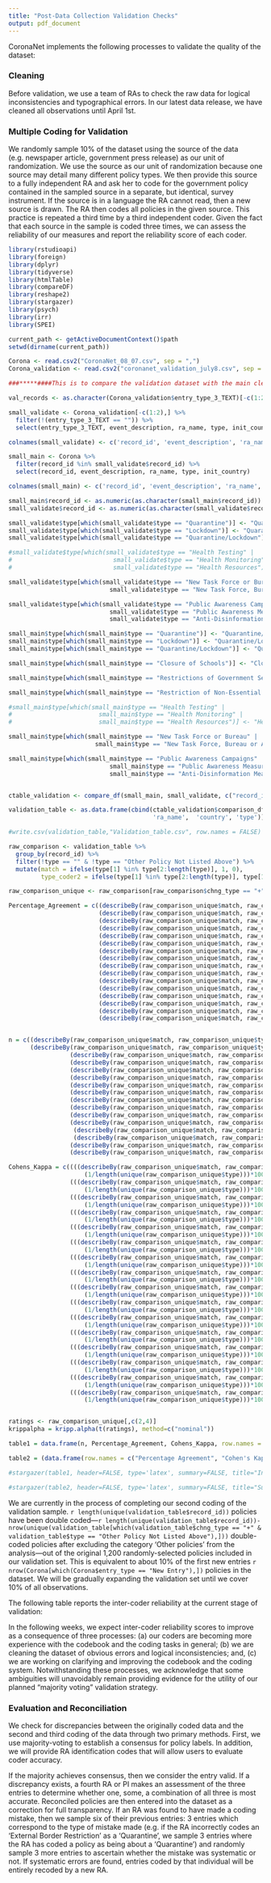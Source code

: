 ```yaml
---
title: "Post-Data Collection Validation Checks"
output: pdf_document
---
```



CoronaNet implements the following processes to validate the quality of the dataset:

### Cleaning {-}

Before validation, we use a team of RAs to check the raw data for logical inconsistencies and typographical errors. In our latest data release, we have cleaned all observations until April 1st.

### Multiple Coding for Validation {-}

We randomly sample 10% of the dataset using the source of the data (e.g. newspaper article, government press release) as our unit of randomization. We use the source as our unit of randomization because one source may detail many different policy types. We then provide this source to a fully independent RA and ask her to code for the government policy contained in the sampled source in a separate, but identical, survey instrument. If the source is in a language the RA cannot read, then a new source is drawn. The RA then codes all policies in the given source. This practice is repeated a third time by a third independent coder. Given the fact that each source in the sample is coded three times, we can assess the reliability of our measures and report the reliability score of each coder.

```r

library(rstudioapi)
library(foreign)
library(dplyr)
library(tidyverse)
library(htmlTable)
library(compareDF)
library(reshape2)
library(stargazer)
library(psych)
library(irr)
library(SPEI)

current_path <- getActiveDocumentContext()$path 
setwd(dirname(current_path))

Corona <- read.csv2("CoronaNet_08_07.csv", sep = ",")
Corona_validation <- read.csv2("coronanet_validation_july8.csv", sep = ",")#latest

###*****####This is to compare the validation dataset with the main clean dataset####

val_records <- as.character(Corona_validation$entry_type_3_TEXT)[-c(1:2)]

small_validate <- Corona_validation[-c(1:2),] %>%
  filter(!(entry_type_3_TEXT == "")) %>%
  select(entry_type_3_TEXT, event_description, ra_name, type, init_country) 

colnames(small_validate) <- c('record_id', 'event_description', 'ra_name', 'type', 'country')

small_main <- Corona %>%
  filter(record_id %in% small_validate$record_id) %>%
  select(record_id, event_description, ra_name, type, init_country)

colnames(small_main) <- c('record_id', 'event_description', 'ra_name', 'type', 'country')

small_main$record_id <- as.numeric(as.character(small_main$record_id))
small_validate$record_id <- as.numeric(as.character(small_validate$record_id))

small_validate$type[which(small_validate$type == "Quarantine")] <- "Quarantine/Lockdown"
small_validate$type[which(small_validate$type == "Lockdown")] <- "Quarantine/Lockdown"
small_validate$type[which(small_validate$type == "Quarantine/Lockdown")] <- "Quarantine/Lockdown"

#small_validate$type[which(small_validate$type == "Health Testing" |
#                            small_validate$type == "Health Monitoring" |
#                            small_validate$type == "Health Resources")] <- "Health"

small_validate$type[which(small_validate$type == "New Task Force or Bureau" |
                            small_validate$type == "New Task Force, Bureau or Administrative Configuration")] <- "New Task Force, Bureau or Administrative Configuration"

small_validate$type[which(small_validate$type == "Public Awareness Campaigns" |
                            small_validate$type == "Public Awareness Measures" |
                            small_validate$type == "Anti-Disinformation Measures")] <- "Public Awareness Measures"

small_main$type[which(small_main$type == "Quarantine")] <- "Quarantine/Lockdown"
small_main$type[which(small_main$type == "Lockdown")] <- "Quarantine/Lockdown"
small_main$type[which(small_main$type == "Quarantine/Lockdown")] <- "Quarantine/Lockdown"

small_main$type[which(small_main$type == "Closure of Schools")] <- "Closure and Regulation of Schools"

small_main$type[which(small_main$type == "Restrictions of Government Services")] <- 'Restriction and Regulation of Government Services'

small_main$type[which(small_main$type == "Restriction of Non-Essential Businesses")] <- 'Restriction and Regulation of Businesses'

#small_main$type[which(small_main$type == "Health Testing" |
#                        small_main$type == "Health Monitoring" |
#                        small_main$type == "Health Resources")] <- "Health"

small_main$type[which(small_main$type == "New Task Force or Bureau" |
                        small_main$type == "New Task Force, Bureau or Administrative Configuration")] <- "New Task Force, Bureau or Administrative Configuration"

small_main$type[which(small_main$type == "Public Awareness Campaigns" |
                            small_main$type == "Public Awareness Measures" |
                            small_main$type == "Anti-Disinformation Measures")] <- "Public Awareness Measures"


ctable_validation <- compare_df(small_main, small_validate, c("record_id"))

validation_table <- as.data.frame(cbind(ctable_validation$comparison_df[c('chng_type', 'record_id',
                                        'ra_name',  'country', 'type')]))

#write.csv(validation_table,"Validation_table.csv", row.names = FALSE)

raw_comparison <- validation_table %>% 
  group_by(record_id) %>%
  filter(!type == "" & !type == "Other Policy Not Listed Above") %>%
  mutate(match = ifelse(type[1] %in% type[2:length(type)], 1, 0),
         type_coder2 = ifelse(type[1] %in% type[2:length(type)], type[1], type[2]))

raw_comparison_unique <- raw_comparison[raw_comparison$chng_type == "+", c("record_id", "type", "match", "type_coder2")]

Percentage_Agreement = c((describeBy(raw_comparison_unique$match, raw_comparison_unique$type)$'Hygiene'$mean*100),
                         (describeBy(raw_comparison_unique$match, raw_comparison_unique$type)$'Restrictions of Mass Gatherings'$mean*100), 
                         (describeBy(raw_comparison_unique$match, raw_comparison_unique$type)$'Closure and Regulation of Schools'$mean*100), 
                         (describeBy(raw_comparison_unique$match, raw_comparison_unique$type)$'Restriction and Regulation of Businesses'$mean*100),
                         (describeBy(raw_comparison_unique$match, raw_comparison_unique$type)$'External Border Restrictions'$mean*100),
                         (describeBy(raw_comparison_unique$match, raw_comparison_unique$type)$'Internal Border Restrictions'$mean*100),
                         (describeBy(raw_comparison_unique$match, raw_comparison_unique$type)$'Curfew'$mean*100),
                         (describeBy(raw_comparison_unique$match, raw_comparison_unique$type)$'Declaration of Emergency'$mean*100),
                         (describeBy(raw_comparison_unique$match, raw_comparison_unique$type)$'Social Distancing'$mean*100),
                         (describeBy(raw_comparison_unique$match, raw_comparison_unique$type)$'Restriction and Regulation of Government Services'$mean*100),
                         (describeBy(raw_comparison_unique$match, raw_comparison_unique$type)$'Quarantine/Lockdown'$mean*100),
                         (describeBy(raw_comparison_unique$match, raw_comparison_unique$type)$'Health Testing'$mean*100),
                         (describeBy(raw_comparison_unique$match, raw_comparison_unique$type)$'Health Monitoring'$mean*100),
                         (describeBy(raw_comparison_unique$match, raw_comparison_unique$type)$'Health Resources'$mean*100),
                         (describeBy(raw_comparison_unique$match, raw_comparison_unique$type)$'Public Awareness Measures'$mean*100),
                         (describeBy(raw_comparison_unique$match, raw_comparison_unique$type)$'New Task Force, Bureau or Administrative Configuration'$mean*100))


n = c((describeBy(raw_comparison_unique$match, raw_comparison_unique$type)$'Hygiene'$n),
      (describeBy(raw_comparison_unique$match, raw_comparison_unique$type)$'Restrictions of Mass Gatherings'$n), 
                 (describeBy(raw_comparison_unique$match, raw_comparison_unique$type)$'Closure and Regulation of Schools'$n),
                 (describeBy(raw_comparison_unique$match, raw_comparison_unique$type)$'Restriction and Regulation of Businesses'$n),
                 (describeBy(raw_comparison_unique$match, raw_comparison_unique$type)$'External Border Restrictions'$n),
                 (describeBy(raw_comparison_unique$match, raw_comparison_unique$type)$'Internal Border Restrictions'$n),
                 (describeBy(raw_comparison_unique$match, raw_comparison_unique$type)$'Curfew'$n),
                 (describeBy(raw_comparison_unique$match, raw_comparison_unique$type)$'Declaration of Emergency'$n),
                 (describeBy(raw_comparison_unique$match, raw_comparison_unique$type)$'Social Distancing'$n),
                 (describeBy(raw_comparison_unique$match, raw_comparison_unique$type)$'Restriction and Regulation of Government Services'$n),
                 (describeBy(raw_comparison_unique$match, raw_comparison_unique$type)$'Quarantine/Lockdown'$n),
                 (describeBy(raw_comparison_unique$match, raw_comparison_unique$type)$'Health Testing'$n),
                  (describeBy(raw_comparison_unique$match, raw_comparison_unique$type)$'Health Monitoring'$n),
                  (describeBy(raw_comparison_unique$match, raw_comparison_unique$type)$'Health Resources'$n),
                 (describeBy(raw_comparison_unique$match, raw_comparison_unique$type)$'Public Awareness Measures'$n),
                 (describeBy(raw_comparison_unique$match, raw_comparison_unique$type)$'New Task Force, Bureau or Administrative Configuration'$n))

Cohens_Kappa = c((((describeBy(raw_comparison_unique$match, raw_comparison_unique$type)$'Hygiene'$mean*100) -
                     (1/length(unique(raw_comparison_unique$type)))*100) / (100 - (1/length(unique(raw_comparison_unique$type)))*100)),
                 (((describeBy(raw_comparison_unique$match, raw_comparison_unique$type)$'Restrictions of Mass Gatherings'$mean*100) -
                     (1/length(unique(raw_comparison_unique$type)))*100) / (100 - (1/length(unique(raw_comparison_unique$type)))*100)),
                 (((describeBy(raw_comparison_unique$match, raw_comparison_unique$type)$'Closure and Regulation of Schools'$mean*100) -
                     (1/length(unique(raw_comparison_unique$type)))*100) / (100 - (1/length(unique(raw_comparison_unique$type)))*100)),
                 (((describeBy(raw_comparison_unique$match, raw_comparison_unique$type)$'Restriction and Regulation of Businesses'$mean*100) -
                     (1/length(unique(raw_comparison_unique$type)))*100) / (100 - (1/length(unique(raw_comparison_unique$type)))*100)),
                 (((describeBy(raw_comparison_unique$match, raw_comparison_unique$type)$'External Border Restrictions'$mean*100) -
                     (1/length(unique(raw_comparison_unique$type)))*100) / (100 - (1/length(unique(raw_comparison_unique$type)))*100)),
                 (((describeBy(raw_comparison_unique$match, raw_comparison_unique$type)$'Internal Border Restrictions'$mean*100) -
                     (1/length(unique(raw_comparison_unique$type)))*100) / (100 - (1/length(unique(raw_comparison_unique$type)))*100)),
                 (((describeBy(raw_comparison_unique$match, raw_comparison_unique$type)$'Curfew'$mean*100) -
                     (1/length(unique(raw_comparison_unique$type)))*100) / (100 - (1/length(unique(raw_comparison_unique$type)))*100)),
                 (((describeBy(raw_comparison_unique$match, raw_comparison_unique$type)$'Declaration of Emergency'$mean*100) -
                     (1/length(unique(raw_comparison_unique$type)))*100) / (100 - (1/length(unique(raw_comparison_unique$type)))*100)),
                 (((describeBy(raw_comparison_unique$match, raw_comparison_unique$type)$'Social Distancing'$mean*100) -
                     (1/length(unique(raw_comparison_unique$type)))*100) / (100 - (1/length(unique(raw_comparison_unique$type)))*100)),
                 (((describeBy(raw_comparison_unique$match, raw_comparison_unique$type)$'Restriction and Regulation of Government Services'$mean*100) -
                     (1/length(unique(raw_comparison_unique$type)))*100) / (100 - (1/length(unique(raw_comparison_unique$type)))*100)),
                 (((describeBy(raw_comparison_unique$match, raw_comparison_unique$type)$'Quarantine/Lockdown'$mean*100) -
                     (1/length(unique(raw_comparison_unique$type)))*100) / (100 - (1/length(unique(raw_comparison_unique$type)))*100)),
                 (((describeBy(raw_comparison_unique$match, raw_comparison_unique$type)$'Health Testing'$mean*100) -
                     (1/length(unique(raw_comparison_unique$type)))*100) / (100 - (1/length(unique(raw_comparison_unique$type)))*100)),
                 (((describeBy(raw_comparison_unique$match, raw_comparison_unique$type)$'Health Monitoring'$mean*100) -
                     (1/length(unique(raw_comparison_unique$type)))*100) / (100 - (1/length(unique(raw_comparison_unique$type)))*100)),
                 (((describeBy(raw_comparison_unique$match, raw_comparison_unique$type)$'Health Resources'$mean*100) -
                     (1/length(unique(raw_comparison_unique$type)))*100) / (100 - (1/length(unique(raw_comparison_unique$type)))*100)),
                 (((describeBy(raw_comparison_unique$match, raw_comparison_unique$type)$'Public Awareness Measures'$mean*100) -
                     (1/length(unique(raw_comparison_unique$type)))*100) / (100 - (1/length(unique(raw_comparison_unique$type)))*100)),
                 (((describeBy(raw_comparison_unique$match, raw_comparison_unique$type)$'New Task Force, Bureau or Administrative Configuration'$mean*100) -
                     (1/length(unique(raw_comparison_unique$type)))*100) / (100 - (1/length(unique(raw_comparison_unique$type)))*100)))


ratings <- raw_comparison_unique[,c(2,4)]
krippalpha = kripp.alpha(t(ratings), method=c("nominal"))

table1 = data.frame(n, Percentage_Agreement, Cohens_Kappa, row.names = c("Hygiene", "Restrictions of Mass Gatherings", "Closure and Regulation of Schools", "Restriction and Regulation of Businesses", "External Border Restrictions", "Internal Border Restrictions", "Curfew", "Declaration of Emergency", "Social Distancing", "Restriction and Regulation of Government Services", "Quarantine/Lockdown", "Health Testing", "Health Monitoring", "Health Resources", "Public Awareness Measures", "New Task Force, Bureau or Administrative Configuration"))[order(-Percentage_Agreement),]

table2 = (data.frame(row.names = c("Percentage Agreement", "Cohen's Kappa", "Krippendorff’s Alpha"), c(mean(Percentage_Agreement), mean(Cohens_Kappa), krippalpha$value)))

#stargazer(table1, header=FALSE, type='latex', summary=FALSE, title="Inter-Coder Reliability Measures for On-Going Validation", covariate.labels = c("Policy", "(n)", "Percentage Agreement", "Cohen's Kappa (k)"), digits=2 )

#stargazer(table2, header=FALSE, type='latex', summary=FALSE, title="Summary Inter-coder Reliability Scores", covariate.labels = c("Measurement", ""), digits=2)

```

We are currently in the process of completing our second coding of the validation sample. `r length(unique(validation_table$record_id))` policies have been double coded---`r length(unique(validation_table$record_id))-nrow(unique(validation_table[which(validation_table$chng_type == "+" & validation_table$type == "Other Policy Not Listed Above"),]))` double-coded policies after excluding the category 'Other policies' from the analysis---out of the original 1,200 randomly-selected policies included in our validation set. This is equivalent to about 10\% of the first new entries `r nrow(Corona[which(Corona$entry_type == "New Entry"),])` policies in the dataset. We will be gradually expanding the validation set until we cover 10\% of all observations.

The following table reports the inter-coder reliability at the current stage of validation:

\begin{table}[!h]
\centering
\caption{Inter-Coder Reliability Measures for On-Going Validation}
\label{tab:validation}
\resizebox{\textwidth}{!}{%
\begin{tabular}{lccc}
\hline
\textbf{Policy} & \multicolumn{1}{c}{\textbf{(n)}} & \multicolumn{1}{c}{\textbf{Percentage Agreement}} & \multicolumn{1}{c}{\textbf{Cohen's Kappa (k)}} \\ \hline
Hygiene       & `r table1[c('Hygiene'),c('n')]` 
                                      & `r round(table1[c('Hygiene'),c('Percentage_Agreement')],1)` 
                                      & `r round(table1[c('Hygiene'),c('Cohens_Kappa')],2)` \\
                                      
Restrictions of Mass Gatherings       & `r table1[c('Restrictions of Mass Gatherings'),c('n')]` 
                                      & `r round(table1[c('Restrictions of Mass Gatherings'),c('Percentage_Agreement')],1)` 
                                      & `r round(table1[c('Restrictions of Mass Gatherings'),c('Cohens_Kappa')],2)` \\
                                
Closure and Regulation of Schools            & `r table1[c('Closure and Regulation of Schools'),c('n')]` 
                              & `r round(table1[c('Closure and Regulation of Schools'),c('Percentage_Agreement')],1)` 
                              & `r round(table1[c('Closure and Regulation of Schools'),c('Cohens_Kappa')],2)` \\
                      
External Border Restrictions  & `r table1[c('External Border Restrictions'),c('n')]` 
                              & `r round(table1[c('External Border Restrictions'),c('Percentage_Agreement')],1)` 
                              & `r round(table1[c('External Border Restrictions'),c('Cohens_Kappa')],2)` \\
                              
Curfew                        & `r table1[c('Curfew'),c('n')]` 
                              & `r round(table1[c('Curfew'),c('Percentage_Agreement')],1)` 
                              & `r round(table1[c('Curfew'),c('Cohens_Kappa')],2)` \\

Declaration of National Emergency & `r table1[c('Declaration of Emergency'),c('n')]` 
                              & `r round(table1[c('Declaration of Emergency'),c('Percentage_Agreement')],1)` 
                              & `r round(table1[c('Declaration of Emergency'),c('Cohens_Kappa')],2)` \\

Restriction and Regulation of Businesses & `r table1[c('Restriction and Regulation of Businesses'),c('n')]` 
                              & `r round(table1[c('Restriction and Regulation of Businesses'),c('Percentage_Agreement')],1)`
                              & `r round(table1[c('Restriction and Regulation of Businesses'),c('Cohens_Kappa')],2)` \\
    
Restriction and Regulation of Government Services 
                    & `r table1[c('Restriction and Regulation of Government Services'),c('n')]` 
                    & `r round(table1[c('Restriction and Regulation of Government Services'),c('Percentage_Agreement')],1)` 
                    & `r round(table1[c('Restriction and Regulation of Government Services'),c('Cohens_Kappa')],2)` \\

Health Resources  & `r table1[c('Health Resources'),c('n')]` 
                              & `r round(table1[c('Health Resources'),c('Percentage_Agreement')],1)` 
                              & `r round(table1[c('Health Resources'),c('Cohens_Kappa')],2)` \\
                    
Internal Border Restrictions & `r table1[c('Internal Border Restrictions'),c('n')]` 
                              & `r round(table1[c('Internal Border Restrictions'),c('Percentage_Agreement')],1)` 
                              & `r round(table1[c('Internal Border Restrictions'),c('Cohens_Kappa')],2)` \\
                              
Quarantine/Lockdown & `r table1[c('Quarantine/Lockdown'),c('n')]` 
                              & `r round(table1[c('Quarantine/Lockdown'),c('Percentage_Agreement')],1)` 
                              & `r round(table1[c('Quarantine/Lockdown'),c('Cohens_Kappa')],2)` \\
                              
New Task Force, Bureau or Administrative Configuration 
              & `r table1[c('New Task Force, Bureau or Administrative Configuration'),c('n')]` 
              & `r round(table1[c('New Task Force, Bureau or Administrative Configuration'),c('Percentage_Agreement')],1)` 
              & `r round(table1[c('New Task Force, Bureau or Administrative Configuration'),c('Cohens_Kappa')],2)` \\
                            
Public Awareness Measures & `r table1[c('Public Awareness Measures'),c('n')]` 
              & `r round(table1[c('Public Awareness Measures'),c('Percentage_Agreement')],1)` 
              & `r round(table1[c('Public Awareness Measures'),c('Cohens_Kappa')],2)` \\
                  
Social Distancing & `r table1[c('Social Distancing'),c('n')]`
              & `r round(table1[c('Social Distancing'),c('Percentage_Agreement')],1)` 
              & `r round(table1[c('Social Distancing'),c('Cohens_Kappa')],2)` \\
              
Health Testing  & `r table1[c('Health Testing'),c('n')]` 
                              & `r round(table1[c('Health Testing'),c('Percentage_Agreement')],1)` 
                              & `r round(table1[c('Health Testing'),c('Cohens_Kappa')],2)` \\
                              
Health Monitoring  & `r table1[c('Health Monitoring'),c('n')]` 
                              & `r round(table1[c('Health Monitoring'),c('Percentage_Agreement')],1)` 
                              & `r round(table1[c('Health Monitoring'),c('Cohens_Kappa')],2)` \\

 &  &  &  \\
 \hline
 \hline
 &  &  &  \\
\textbf{Summary Inter-coder Reliability Scores} &  &  &  \\
Percentage Agreement & \multicolumn{1}{c}{`r round(mean(Percentage_Agreement),2)`} & &  \\
Cohen's Kappa & \multicolumn{1}{c}{`r round(mean(Cohens_Kappa),2)`} & & \multicolumn{1}{l}{} \\
Krippendorff's alpha & \multicolumn{1}{c}{`r round(krippalpha$value,2)`} & & \multicolumn{1}{l}{} \\
 &  & & \\
\hline \hline
\end{tabular}
}
\end{table}

In the following weeks, we expect inter-coder reliability scores to improve as a consequence of three processes: (a) our coders are becoming more experience with the codebook and the coding tasks in general; (b) we are cleaning the dataset of obvious errors and logical inconsistencies; and, (c) we are working on clarifying and improving the codebook and the coding system. Notwithstanding these processes, we acknowledge that some ambiguities will unavoidably remain providing evidence for the utility of our planned "majority voting" validation strategy.

### Evaluation and Reconciliation {-}

We check for discrepancies between the originally coded data and the second and third coding of the data through two primary methods. First, we use majority-voting to establish a consensus for policy labels. In addition, we will provide RA identification codes that will allow users to evaluate coder accuracy.

If the majority achieves consensus, then we consider the entry valid. If a discrepancy exists, a fourth RA or PI makes an assessment of the three entries to determine whether one, some, a combination of all three is most accurate. Reconciled policies are then entered into the dataset as a correction for full transparency. If an RA was found to have made a coding mistake, then we sample six of their previous entries: 3 entries which correspond to the type of mistake made (e.g. if the RA incorrectly codes an 'External Border Restriction' as a 'Quarantine', we sample 3 entries where the RA has coded a policy as being about a 'Quarantine') and randomly sample 3 more entries to ascertain whether the mistake was systematic or not. If systematic errors are found, entries coded by that individual will be entirely recoded by a new RA.
